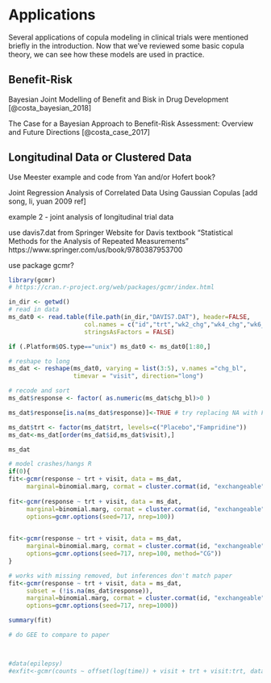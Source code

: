 
# Applications

<!--
2 main examples, can also provide smaller examples and summaries
-->

Several applications of copula modeling in clinical trials were mentioned briefly in the introduction. Now that we've reviewed some basic copula theory, we can see how these models are used in practice.

<!-- find a more distinct application from list on previous page for first example -->

## Benefit-Risk

Bayesian Joint Modelling of Benefit and Bisk in Drug Development
[@costa_bayesian_2018]

The Case for a Bayesian Approach to Benefit-Risk Assessment: Overview and Future Directions
[@costa_case_2017]

## Longitudinal Data or Clustered Data

Use Meester example and code from Yan and/or Hofert book?


Joint Regression Analysis of Correlated Data Using Gaussian Copulas [add song, li, yuan 2009 ref]

example 2 - joint analysis of longitudinal trial data

use davis7.dat from Springer Website for Davis textbook "Statistical Methods for the Analysis of Repeated Measurements" https://www.springer.com/us/book/9780387953700

use package gcmr?

```r
library(gcmr)
# https://cran.r-project.org/web/packages/gcmr/index.html

in_dir <- getwd()
# read in data
ms_dat0 <- read.table(file.path(in_dir,"DAVIS7.DAT"), header=FALSE,
                     col.names = c("id","trt","wk2_chg","wk4_chg","wk6_chg"),
                     stringsAsFactors = FALSE)

if (.Platform$OS.type=="unix") ms_dat0 <- ms_dat0[1:80,]

# reshape to long
ms_dat <- reshape(ms_dat0, varying = list(3:5), v.names ="chg_bl", 
                  timevar = "visit", direction="long")

# recode and sort
ms_dat$response <- factor( as.numeric(ms_dat$chg_bl)>0 )

ms_dat$response[is.na(ms_dat$response)]<-TRUE # try replacing NA with FALSE??

ms_dat$trt <- factor(ms_dat$trt, levels=c("Placebo","Fampridine"))
ms_dat<-ms_dat[order(ms_dat$id,ms_dat$visit),]

ms_dat

# model crashes/hangs R
if(0){
fit<-gcmr(response ~ trt + visit, data = ms_dat, 
     marginal=binomial.marg, cormat = cluster.cormat(id, "exchangeable"))
  
fit<-gcmr(response ~ trt + visit, data = ms_dat, 
     marginal=binomial.marg, cormat = cluster.cormat(id, "exchangeable"),
     options=gcmr.options(seed=717, nrep=100))

  
fit<-gcmr(response ~ trt + visit, data = ms_dat, 
     marginal=binomial.marg, cormat = cluster.cormat(id, "exchangeable"),
     options=gcmr.options(seed=717, nrep=100, method="CG"))
}

# works with missing removed, but inferences don't match paper
fit<-gcmr(response ~ trt + visit, data = ms_dat, 
     subset = (!is.na(ms_dat$response)),
     marginal=binomial.marg, cormat = cluster.cormat(id, "exchangeable"),
     options=gcmr.options(seed=717, nrep=1000))

summary(fit)

# do GEE to compare to paper



#data(epilepsy)
#exfit<-gcmr(counts ~ offset(log(time)) + visit + trt + visit:trt, data = epilepsy,subset = (id != 49), marginal = negbin.marg, cormat = cluster.cormat(id, "ar1"),options=gcmr.options(seed=123, nrep=100 ))
```



<!--
Properties of composite time to first event versus joint marginal analyses of multiple outcomes [@bebu_properties_2018] - This paper doesn't use copulas, assumes joint exp model
-->


<!--
case-control/paired study??

ENAR topic - Operating Characteristics of Bayesian Joint Benefit-Risk Copula Models
-->